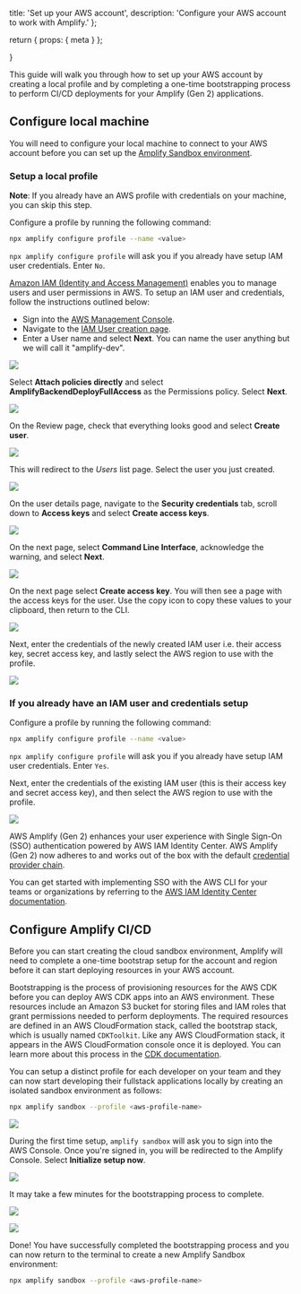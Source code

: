   title: 'Set up your AWS account',
  description: 'Configure your AWS account to work with Amplify.'
};

  return {
    props: {
      meta
    }
  };

}

This guide will walk you through how to set up your AWS account by creating a local profile and by completing a one-time bootstrapping process to perform CI/CD deployments for your Amplify (Gen 2) applications.

## Configure local machine

You will need to configure your local machine to connect to your AWS account before you can set up the [Amplify Sandbox environment](/gen2/deploy-and-host/sandbox-environments/setup/).

### Setup a local profile

<Callout info>

**Note**: If you already have an AWS profile with credentials on your machine, you can skip this step.

</Callout>

Configure a profile by running the following command:

```bash
npx amplify configure profile --name <value>
```

`npx amplify configure profile` will ask you if you already have setup IAM user credentials. Enter `No`.

[Amazon IAM (Identity and Access Management)](https://aws.amazon.com/iam/) enables you to manage users and user permissions in AWS. To setup an IAM user and credentials, follow the instructions outlined below:

- Sign into the [AWS Management Console](https://console.aws.amazon.com/).
- Navigate to the [IAM User creation page](https://console.aws.amazon.com/iamv2/home#/users/create).
- Enter a User name and select **Next**. You can name the user anything but we will call it "amplify-dev".

![](/images/gen2/account-setup/user1.png)

Select **Attach policies directly** and select **AmplifyBackendDeployFullAccess** as the Permissions policy. Select **Next**.

![](/images/gen2/account-setup/user2.png)

On the Review page, check that everything looks good and select **Create user**.

![](/images/gen2/account-setup/user3.png)

This will redirect to the _Users_ list page. Select the user you just created.

![](/images/gen2/account-setup/user4.png)

On the user details page, navigate to the **Security credentials** tab, scroll down to **Access keys** and select **Create access keys**.

![](/images/gen2/account-setup/user5.png)

On the next page, select **Command Line Interface**, acknowledge the warning, and select **Next**.

![](/images/gen2/account-setup/user6.png)

On the next page select **Create access key**. You will then see a page with the access keys for the user. Use the copy icon to copy these values to your clipboard, then return to the CLI.

![](/images/gen2/account-setup/user7.png)

Next, enter the credentials of the newly created IAM user i.e. their access key, secret access key, and lastly select the AWS region to use with the profile.

![](/images/gen2/account-setup/profile1.png)

### If you already have an IAM user and credentials setup

Configure a profile by running the following command:

```bash
npx amplify configure profile --name <value>
```

`npx amplify configure profile` will ask you if you already have setup IAM user credentials. Enter `Yes`.

Next, enter the credentials of the existing IAM user (this is their access key and secret access key), and then select the AWS region to use with the profile.

![](/images/gen2/account-setup/profile2.png)

<Accordion title='Single Sign On (SSO) support' eyebrow='Learn more'>

AWS Amplify (Gen 2) enhances your user experience with Single Sign-On (SSO) authentication powered by AWS IAM Identity Center. AWS Amplify (Gen 2) now adheres to and works out of the box with the default [credential provider chain](https://docs.aws.amazon.com/sdk-for-javascript/v3/developer-guide/setting-credentials-node.html#credchain).

You can get started with implementing SSO with the AWS CLI for your teams or organizations by referring to the [AWS IAM Identity Center documentation](https://docs.aws.amazon.com/sdkref/latest/guide/feature-sso-credentials.html).

</Accordion>

## Configure Amplify CI/CD

Before you can start creating the cloud sandbox environment, Amplify will need to complete a one-time bootstrap setup for the account and region before it can start deploying resources in your AWS account.

<Accordion title="What is bootstrapping?" eyebrow="Learn more">

Bootstrapping is the process of provisioning resources for the AWS CDK before you can deploy AWS CDK apps into an AWS environment. These resources include an Amazon S3 bucket for storing files and IAM roles that grant permissions needed to perform deployments. The required resources are defined in an AWS CloudFormation stack, called the bootstrap stack, which is usually named `CDKToolkit`. Like any AWS CloudFormation stack, it appears in the AWS CloudFormation console once it is deployed. You can learn more about this process in the [CDK documentation](https://docs.aws.amazon.com/cdk/v2/guide/bootstrapping.html).

</Accordion>

You can setup a distinct profile for each developer on your team and they can now start developing their fullstack applications locally by creating an isolated sandbox environment as follows:

```bash
npx amplify sandbox --profile <aws-profile-name>
```

![](/images/gen2/account-setup/profile4.png)

During the first time setup, `amplify sandbox` will ask you to sign into the AWS Console. Once you're signed in, you will be redirected to the Amplify Console. Select **Initialize setup now**.

![](/images/gen2/account-setup/profile5.png)

It may take a few minutes for the bootstrapping process to complete.

![](/images/gen2/account-setup/profile6.png)

![](/images/gen2/account-setup/profile7.png)

Done! You have successfully completed the bootstrapping process and you can now return to the terminal to create a new Amplify Sandbox environment:

```bash
npx amplify sandbox --profile <aws-profile-name>
```
